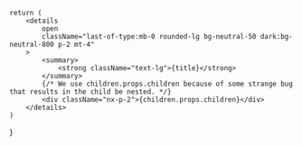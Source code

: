     return (
        <details
            open
            className="last-of-type:mb-0 rounded-lg bg-neutral-50 dark:bg-neutral-800 p-2 mt-4"
        >
            <summary>
                <strong className="text-lg">{title}</strong>
            </summary>
            {/* We use children.props.children because of some strange bug that results in the child be nested. */}
            <div className="nx-p-2">{children.props.children}</div>
        </details>
    )
}
